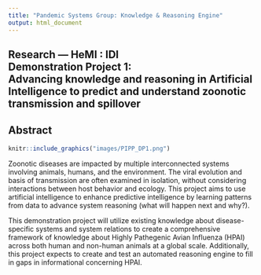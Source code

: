 ```yaml
---
title: "Pandemic Systems Group: Knowledge & Reasoning Engine"
output: html_document
---
```


<!-- BANNER --> 
</div> <!-- container-fluid main-container -->
<div class="jumbotron homepagebanner jumbotron-fluid">
<div class="container">
## **Research --- HeMI : IDI**<br>Demonstration Project 1:<br>Advancing knowledge and reasoning in Artificial Intelligence to predict and understand zoonotic transmission and spillover {.lead .tagline}
</div> <!--end container-->
</div> <!--end jumbotron-->

<!-- MAIN CONTENT --> 
<div class="container-fluid main-container">

<!-- <p id="disclaimer"></p> -->

## Abstract

```r
knitr::include_graphics("images/PIPP_DP1.png")
```
Zoonotic diseases are impacted by multiple interconnected systems involving animals, humans, and the environment. The viral evolution and basis of transmission are often examined in isolation, without considering interactions between host behavior and ecology. This project aims to use artificial intelligence to enhance predictive intelligence by learning patterns from data to advance system reasoning (what will happen next and why?). 

This demonstration project will utilize existing knowledge about disease-specific systems and system relations to create a comprehensive framework of knowledge about Highly Pathegenic Avian Influenza (HPAI) across both human and non-human animals at a global scale. Additionally, this project expects to create and test an automated reasoning engine to fill in gaps in informational concerning HPAI.

<!--
```r
insert_tag <- function(html,tag,before="</body>") {
  gsub(before,paste0(tag,"\n",before),html)
}

knitr::include_url("DP1_summary.html")
```
<script>iFrameResize({ log: false }, '#DP1')</script>
-->


<!--
## Supplemental Information

::: container-frames

<p>Preprint:<br>
  <a href="https://github.com/CEIDatUGA/covid-university-reopening/raw/master/manuscript.pdf" target="_blank">
  Demonstration Project 1:  Advancing knowledge and reasoning in Artificial Intelligence to predict and understand zoonotic transmission and spillover</a> (pdf)
</p>

<p>
  <a href="https://github.com/CEIDatUGA/covid-university-reopening" target="_blank">
    <img src="images/GitHub-Mark-64px.png" id="github-icon" alt="GitHub repository"/>
    GitHub repository (public)
  </a>
</p>

:::
-->

